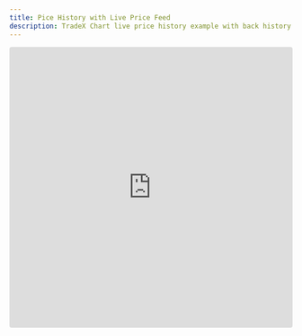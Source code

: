 ```yaml
---
title: Pice History with Live Price Feed
description: TradeX Chart live price history example with back history
---
```


<iframe src="https://codesandbox.io/embed/tradex-chart-live-price-history-wip-5qfqk8?fontsize=14&hidenavigation=1&theme=dark"
     style="width:100%; height:500px; border:0; border-radius: 4px; overflow:hidden;"
     title="TradeX-chart - live price history (WIP)"
     allow="accelerometer; ambient-light-sensor; camera; encrypted-media; geolocation; gyroscope; hid; microphone; midi; payment; usb; vr; xr-spatial-tracking"
     sandbox="allow-forms allow-modals allow-popups allow-presentation allow-same-origin allow-scripts"
   ></iframe>